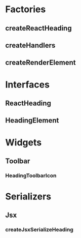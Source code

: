 
<Meta title="Elements/Heading/Docs" />

# Factories

## createReactHeading

<ArgsTable of={createReactHeading} />

## createHandlers

<ArgsTable of={createHandlersDocgen} />

## createRenderElement

<ArgsTable of={createRenderElementDocgen} />

# Interfaces

## ReactHeading

<ArgsTable of={ReactHeadingDocgen} />

## HeadingElement

<ArgsTable of={HeadingElementDocgen} />

# Widgets

## Toolbar

### HeadingToolbarIcon

<ArgsTable of={HeadingToolbarIcon} />

# Serializers

## Jsx

### createJsxSerializeHeading

<ArgsTable of={createJsxSerializeHeading} />
